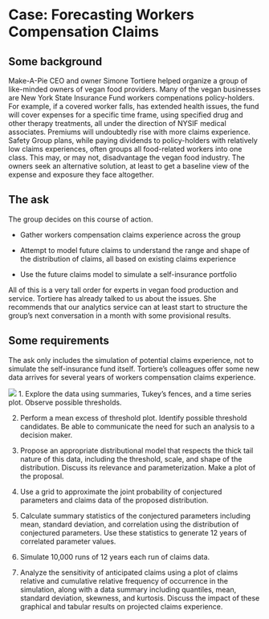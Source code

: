 # Case: Forecasting Workers Compensation Claims

## Some background

Make-A-Pie CEO and owner Simone Tortiere helped organize a group of like-minded owners of vegan food providers. Many of the vegan businesses are New York State Insurance Fund workers compenations policy-holders. For example, if a covered worker falls, has extended health issues, the fund will cover expenses for a specific time frame, using specified drug and other therapy treatments, all under the direction of NYSIF medical associates. Premiums will undoubtedly rise with more claims experience. Safety Group plans, while paying dividends to policy-holders with relatively low claims experiences, often groups all food-related workers into one class. This may, or may not, disadvantage the vegan food industry. The owners seek an alternative solution, at least to get a baseline view of the expense and exposure they face altogether.

## The ask

The group decides on this course of action.

- Gather workers compensation claims experience across the group

- Attempt to model future claims to understand the range and shape of the distribution of claims, all based on existing claims experience

- Use the future claims model to simulate a self-insurance portfolio

All of this is a very tall order for experts in vegan food production and service. Tortiere has already talked to us about the issues. She recommends that our analytics service can at least start to structure the group's next conversation in a month with some provisional results.

## Some requirements

The ask only includes the simulation of potential claims experience, not to simulate the self-insurance fund itself. Tortiere's colleagues offer some new data arrives for several years of workers compensation claims experience.

![](images/06/claims-data-new.jpg)
1. Explore the data using summaries, Tukey's fences, and a time series plot. Observe possible thresholds.

2. Perform a mean excess of threshold plot. Identify possible threshold candidates. Be able to communicate the need for such an analysis to a decision maker.

3. Propose an appropriate distributional model that respects the thick tail nature of this data, including the threshold, scale, and shape of the distribution. Discuss its relevance and parameterization. Make a plot of the proposal.

4. Use a grid to approximate the joint probability of conjectured  parameters and claims data of the proposed distribution.

5. Calculate summary statistics of the conjectured parameters including mean, standard deviation, and correlation using the distribution of conjectured parameters. Use these statistics to generate 12 years of correlated parameter values.

6. Simulate 10,000 runs of 12 years each run of claims data.

7. Analyze the sensitivity of anticipated claims using a plot of claims relative and cumulative relative frequency of occurrence in the simulation, along with a data summary including quantiles, mean, standard deviation, skewness, and kurtosis. Discuss the impact of these graphical and tabular results on projected claims experience.
